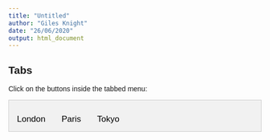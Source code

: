 ```yaml
---
title: "Untitled"
author: "Giles Knight"
date: "26/06/2020"
output: html_document
---
```



<head>
<meta name="viewport" content="width=device-width, initial-scale=1">
<style>
body {font-family: Arial;}

/* Style the tab */
.tab {
  overflow: hidden;
  border: 1px solid #ccc;
  background-color: #f1f1f1;
}

/* Style the buttons inside the tab */
.tab button {
  background-color: inherit;
  float: left;
  border: none;
  outline: none;
  cursor: pointer;
  padding: 14px 16px;
  transition: 0.3s;
  font-size: 17px;
}

/* Change background color of buttons on hover */
.tab button:hover {
  background-color: #ddd;
}

/* Create an active/current tablink class */
.tab button.active {
  background-color: #ccc;
}

/* Style the tab content */
.tabcontent {
  display: none;
  padding: 6px 12px;
  border: 1px solid #ccc;
  border-top: none;
}
</style>
</head>
<body>

<h2>Tabs</h2>
<p>Click on the buttons inside the tabbed menu:</p>

<div class="tab">
  <button class="tablinks" onclick="openCity(event, 'London')">London</button>
  <button class="tablinks" onclick="openCity(event, 'Paris')">Paris</button>
  <button class="tablinks" onclick="openCity(event, 'Tokyo')">Tokyo</button>
</div>

<div id="London" class="tabcontent">
  <h3>London</h3>
  <p>London is the capital city of England.</p>
</div>

<div id="Paris" class="tabcontent">
  <h3>Paris</h3>
  <p>Paris is the capital of France.</p> 
</div>

<div id="Tokyo" class="tabcontent">
  <h3>Tokyo</h3>
  <p>Tokyo is the capital of Japan.</p>
</div>

<script>
function openCity(evt, cityName) {
  var i, tabcontent, tablinks;
  tabcontent = document.getElementsByClassName("tabcontent");
  for (i = 0; i < tabcontent.length; i++) {
    tabcontent[i].style.display = "none";
  }
  tablinks = document.getElementsByClassName("tablinks");
  for (i = 0; i < tablinks.length; i++) {
    tablinks[i].className = tablinks[i].className.replace(" active", "");
  }
  document.getElementById(cityName).style.display = "block";
  evt.currentTarget.className += " active";
}
</script>
   
</body>


